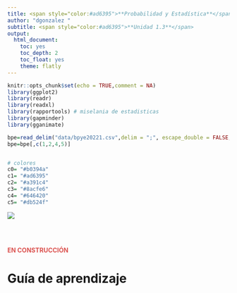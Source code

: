 ```yaml
---
title: <span style="color:#ad6395">**Probabilidad y Estadística**</span>
author: "dgonzalez "
subtitle: <span style="color:#ad6395">**Unidad 1.3**</span>
output:
  html_document:
    toc: yes
    toc_depth: 2
    toc_float: yes
    theme: flatly
---
```


```r
knitr::opts_chunk$set(echo = TRUE,comment = NA)
library(ggplot2)
library(readr)
library(readxl)
library(rapportools) # miselania de estadisticas
library(gapminder)
library(gganimate)

bpe=read_delim("data/bpye20221.csv",delim = ";", escape_double = FALSE, trim_ws = TRUE)
bpe=bpe[,c(1,2,4,5)]


# colores
c0= "#b0394a"
c1= "#ad6395"
c2= "#a391c4"
c3= "#8acfe6"
c4= "#646420"
c5= "#db524f"

```



![](img/banner1.png)

<br/><br/>

<span style="color:#db524f"> **EN CONSTRUCCIÓN**</span> 

# **Guía de aprendizaje**

